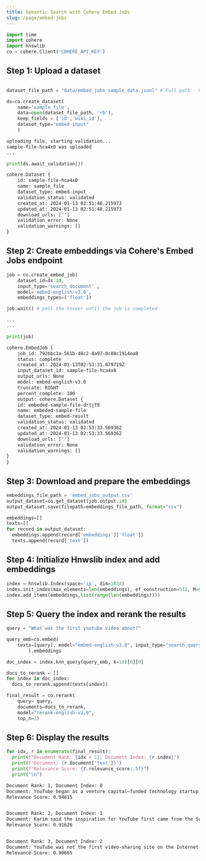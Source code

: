 ```yaml
---
title: Semantic Search with Cohere Embed Jobs
slug: /page/embed-jobs
---
```



<CookbookHeader href="https://github.com/cohere-ai/notebooks/blob/main/notebooks/Embed_Jobs_Semantic_Search.ipynb" />

```python PYTHON
import time
import cohere
import hnswlib
co = cohere.Client('COHERE_API_KEY')
```

## Step 1: Upload a dataset

```python PYTHON

dataset_file_path = "data/embed_jobs_sample_data.jsonl" # Full path - https://raw.githubusercontent.com/cohere-ai/notebooks/main/notebooks/data/embed_jobs_sample_data.jsonl

ds=co.create_dataset(
	name='sample_file',
	data=open(dataset_file_path, 'rb'),
	keep_fields = ['id','wiki_id'],
	dataset_type="embed-input"
	)
```

```txt title="Output"
uploading file, starting validation...
sample-file-hca4x0 was uploaded
...
```

```python PYTHON
print(ds.await_validation())
```

```txt title="Output"
cohere.Dataset {
    id: sample-file-hca4x0
    name: sample_file
    dataset_type: embed-input
    validation_status: validated
    created_at: 2024-01-13 02:51:48.215973
    updated_at: 2024-01-13 02:51:48.215973
    download_urls: ['']
    validation_error: None
    validation_warnings: []
}
```

## Step 2: Create embeddings via Cohere's Embed Jobs endpoint

```python PYTHON
job = co.create_embed_job(
    dataset_id=ds.id,
    input_type='search_document' ,
    model='embed-english-v3.0',
    embeddings_types=['float'])

job.wait() # poll the server until the job is completed
```

```txt title="Output"
...
...
```

```python PYTHON
print(job)
```

```txt title="Output"
cohere.EmbedJob {
    job_id: 792bbc1a-561b-48c2-8a97-0c80c1914ea8
    status: complete
    created_at: 2024-01-13T02:53:31.879719Z
    input_dataset_id: sample-file-hca4x0
    output_urls: None
    model: embed-english-v3.0
    truncate: RIGHT
    percent_complete: 100
    output: cohere.Dataset {
    id: embeded-sample-file-drtjf9
    name: embeded-sample-file
    dataset_type: embed-result
    validation_status: validated
    created_at: 2024-01-13 02:53:33.569362
    updated_at: 2024-01-13 02:53:33.569362
    download_urls: ['']
    validation_error: None
    validation_warnings: []
}
}
```

## Step 3: Download and prepare the embeddings

```python PYTHON
embeddings_file_path = 'embed_jobs_output.csv'
output_dataset=co.get_dataset(job.output.id)
output_dataset.save(filepath=embeddings_file_path, format="csv")
```

```python PYTHON
embeddings=[]
texts=[]
for record in output_dataset:
  embeddings.append(record['embeddings']['float'])
  texts.append(record['text'])
```

## Step 4: Initialize Hnwslib index and add embeddings

```python PYTHON
index = hnswlib.Index(space='ip', dim=1024)
index.init_index(max_elements=len(embeddings), ef_construction=512, M=64)
index.add_items(embeddings,list(range(len(embeddings))))
```

## Step 5: Query the index and rerank the results

```python PYTHON
query = "What was the first youtube video about?"

query_emb=co.embed(
    texts=[query], model="embed-english-v3.0", input_type="search_query"
        ).embeddings

doc_index = index.knn_query(query_emb, k=10)[0][0]

docs_to_rerank = []
for index in doc_index:
  docs_to_rerank.append(texts[index])

final_result = co.rerank(
    query= query,
    documents=docs_to_rerank,
    model="rerank-english-v2.0",
    top_n=3)
```

## Step 6: Display the results

```python PYTHON
for idx, r in enumerate(final_result):
  print(f"Document Rank: {idx + 1}, Document Index: {r.index}")
  print(f"Document: {r.document['text']}")
  print(f"Relevance Score: {r.relevance_score:.5f}")
  print("\n")
```

```txt title="Output"
Document Rank: 1, Document Index: 0
Document: YouTube began as a venture capital–funded technology startup. Between November 2005 and April 2006, the company raised money from various investors, with Sequoia Capital, $11.5 million, and Artis Capital Management, $8 million, being the largest two. YouTube's early headquarters were situated above a pizzeria and a Japanese restaurant in San Mateo, California. In February 2005, the company activated codice_1. The first video was uploaded April 23, 2005. Titled "Me at the zoo", it shows co-founder Jawed Karim at the San Diego Zoo and can still be viewed on the site. In May, the company launched a public beta and by November, a Nike ad featuring Ronaldinho became the first video to reach one million total views. The site launched officially on December 15, 2005, by which time the site was receiving 8 million views a day. Clips at the time were limited to 100 megabytes, as little as 30 seconds of footage.
Relevance Score: 0.94815


Document Rank: 2, Document Index: 1
Document: Karim said the inspiration for YouTube first came from the Super Bowl XXXVIII halftime show controversy when Janet Jackson's breast was briefly exposed by Justin Timberlake during the halftime show. Karim could not easily find video clips of the incident and the 2004 Indian Ocean Tsunami online, which led to the idea of a video-sharing site. Hurley and Chen said that the original idea for YouTube was a video version of an online dating service, and had been influenced by the website Hot or Not. They created posts on Craigslist asking attractive women to upload videos of themselves to YouTube in exchange for a $100 reward. Difficulty in finding enough dating videos led to a change of plans, with the site's founders deciding to accept uploads of any video.
Relevance Score: 0.91626


Document Rank: 3, Document Index: 2
Document: YouTube was not the first video-sharing site on the Internet; Vimeo was launched in November 2004, though that site remained a side project of its developers from CollegeHumor at the time and did not grow much, either. The week of YouTube's launch, NBC-Universal's "Saturday Night Live" ran a skit "Lazy Sunday" by The Lonely Island. Besides helping to bolster ratings and long-term viewership for "Saturday Night Live", "Lazy Sunday"'s status as an early viral video helped establish YouTube as an important website. Unofficial uploads of the skit to YouTube drew in more than five million collective views by February 2006 before they were removed when NBCUniversal requested it two months later based on copyright concerns. Despite eventually being taken down, these duplicate uploads of the skit helped popularize YouTube's reach and led to the upload of more third-party content. The site grew rapidly; in July 2006, the company announced that more than 65,000 new videos were being uploaded every day and that the site was receiving 100 million video views per day.
Relevance Score: 0.90665
```
